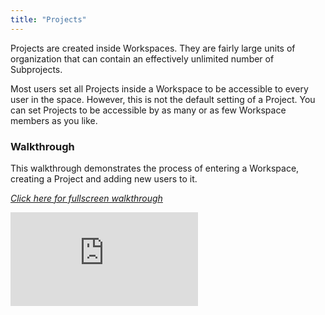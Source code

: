 ```yaml
---
title: "Projects"
---
```

Projects are created inside Workspaces. They are fairly large units of organization that can contain an effectively unlimited number of Subprojects. 

Most users set all Projects inside a Workspace to be accessible to every user in the space. However, this is not the default setting of a Project. You can set Projects to be accessible by as many or as few Workspace members as you like.

### Walkthrough
This walkthrough demonstrates the process of entering a Workspace, creating a Project and adding new users to it. 

*[Click here for fullscreen walkthrough](https://supademo.com/demo/jCJZswgtim66hvVbn7IV1)*
<iframe src="https://supademo.com/embed/jCJZswgtim66hvVbn7IV1" frameborder="0" webkitallowfullscreen="true" mozallowfullscreen="true" allowfullscreen style={{"width":"719px","height":"500px","border":"none"}}></iframe>
